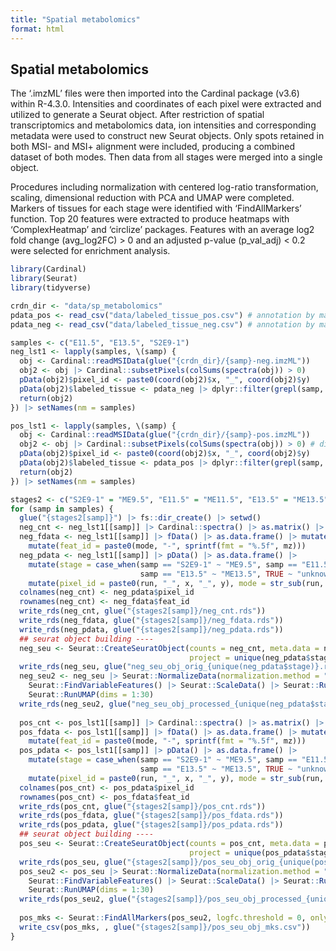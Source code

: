 ```yaml
---
title: "Spatial metabolomics"
format: html
---
```


## Spatial metabolomics

The ‘.imzML’ files were then imported into the Cardinal package (v3.6) within R-4.3.0. Intensities and coordinates of each pixel were extracted and utilized to generate a Seurat object. After restriction of spatial transcriptomics and metabolomics data, ion intensities and corresponding metadata were used to construct new Seurat objects. Only spots retained in both MSI- and MSI+ alignment were included, producing a combined dataset of both modes. Then data from all stages were merged into a single object.

Procedures including normalization with centered log-ratio transformation, scaling, dimensional reduction with PCA and UMAP were completed. Markers of tissues for each stage were identified with ‘FindAllMarkers’ function. Top 20 features were extracted to produce heatmaps with ‘ComplexHeatmap’ and ‘circlize’ packages. Features with an average log2 fold change (avg_log2FC) \> 0 and an adjusted p-value (p_val_adj) \< 0.2 were selected for enrichment analysis.

```r
library(Cardinal)
library(Seurat)
library(tidyverse)

crdn_dir <- "data/sp_metabolomics"
pdata_pos <- read_csv("data/labeled_tissue_pos.csv") # annotation by manual, with imzMLReader
pdata_neg <- read_csv("data/labeled_tissue_neg.csv") # annotation by manual, with imzMLReader

samples <- c("E11.5", "E13.5", "S2E9-1")
neg_lst1 <- lapply(samples, \(samp) {
  obj <- Cardinal::readMSIData(glue("{crdn_dir}/{samp}-neg.imzML"))
  obj2 <- obj |> Cardinal::subsetPixels(colSums(spectra(obj)) > 0)
  pData(obj2)$pixel_id <- paste0(coord(obj2)$x, "_", coord(obj2)$y)
  pData(obj2)$labeled_tissue <- pdata_neg |> dplyr::filter(grepl(samp, run)) |> pull(labeled_tissue)
  return(obj2)
}) |> setNames(nm = samples)

pos_lst1 <- lapply(samples, \(samp) {
  obj <- Cardinal::readMSIData(glue("{crdn_dir}/{samp}-pos.imzML"))
  obj2 <- obj |> Cardinal::subsetPixels(colSums(spectra(obj)) > 0) # discard those of 0 intensity
  pData(obj2)$pixel_id <- paste0(coord(obj2)$x, "_", coord(obj2)$y)
  pData(obj2)$labeled_tissue <- pdata_pos |> dplyr::filter(grepl(samp, run)) |> pull(labeled_tissue)
  return(obj2)
}) |> setNames(nm = samples)

stages2 <- c("S2E9-1" = "ME9.5", "E11.5" = "ME11.5", "E13.5" = "ME13.5")
for (samp in samples) {
  glue("{stages2[samp]}") |> fs::dir_create() |> setwd()
  neg_cnt <- neg_lst1[[samp]] |> Cardinal::spectra() |> as.matrix() |> as(., "dgCMatrix")
  neg_fdata <- neg_lst1[[samp]] |> fData() |> as.data.frame() |> mutate(mode = "neg") |> 
    mutate(feat_id = paste0(mode, "-", sprintf(fmt = "%.5f", mz)))
  neg_pdata <- neg_lst1[[samp]] |> pData() |> as.data.frame() |> 
    mutate(stage = case_when(samp == "S2E9-1" ~ "ME9.5", samp == "E11.5" ~ "ME11.5", 
                             samp == "E13.5" ~ "ME13.5", TRUE ~ "unknown")) |> 
    mutate(pixel_id = paste0(run, "_", x, "_", y), mode = str_sub(run, start = -3))
  colnames(neg_cnt) <- neg_pdata$pixel_id
  rownames(neg_cnt) <- neg_fdata$feat_id
  write_rds(neg_cnt, glue("{stages2[samp]}/neg_cnt.rds"))
  write_rds(neg_fdata, glue("{stages2[samp]}/neg_fdata.rds"))
  write_rds(neg_pdata, glue("{stages2[samp]}/neg_pdata.rds"))
  ## seurat object building ----
  neg_seu <- Seurat::CreateSeuratObject(counts = neg_cnt, meta.data = neg_pdata, 
                                        project = unique(neg_pdata$stage))
  write_rds(neg_seu, glue("neg_seu_obj_orig_{unique(neg_pdata$stage)}.rds"))
  neg_seu2 <- neg_seu |> Seurat::NormalizeData(normalization.method = "CLR") |> 
    Seurat::FindVariableFeatures() |> Seurat::ScaleData() |> Seurat::RunPCA(npcs = 100) |> 
    Seurat::RunUMAP(dims = 1:30) 
  write_rds(neg_seu2, glue("neg_seu_obj_processed_{unique(neg_pdata$stage)}.rds"))
  
  pos_cnt <- pos_lst1[[samp]] |> Cardinal::spectra() |> as.matrix() |> as(., "dgCMatrix")
  pos_fdata <- pos_lst1[[samp]] |> fData() |> as.data.frame() |> mutate(mode = "pos") |> 
    mutate(feat_id = paste0(mode, "-", sprintf(fmt = "%.5f", mz)))
  pos_pdata <- pos_lst1[[samp]] |> pData() |> as.data.frame() |> 
    mutate(stage = case_when(samp == "S2E9-1" ~ "ME9.5", samp == "E11.5" ~ "ME11.5", 
                             samp == "E13.5" ~ "ME13.5", TRUE ~ "unknown")) |> 
    mutate(pixel_id = paste0(run, "_", x, "_", y), mode = str_sub(run, start = -3))
  colnames(pos_cnt) <- pos_pdata$pixel_id
  rownames(pos_cnt) <- pos_fdata$feat_id
  write_rds(pos_cnt, glue("{stages2[samp]}/pos_cnt.rds"))
  write_rds(pos_fdata, glue("{stages2[samp]}/pos_fdata.rds"))
  write_rds(pos_pdata, glue("{stages2[samp]}/pos_pdata.rds"))
  ## seurat object building ----
  pos_seu <- Seurat::CreateSeuratObject(counts = pos_cnt, meta.data = pos_pdata, 
                                        project = unique(pos_pdata$stage))
  write_rds(pos_seu, glue("{stages2[samp]}/pos_seu_obj_orig_{unique(pos_pdata$stage)}.rds"))
  pos_seu2 <- pos_seu |> Seurat::NormalizeData(normalization.method = "CLR") |> 
    Seurat::FindVariableFeatures() |> Seurat::ScaleData() |> Seurat::RunPCA(npcs = 100) |> 
    Seurat::RunUMAP(dims = 1:30) 
  write_rds(pos_seu2, glue("{stages2[samp]}/pos_seu_obj_processed_{unique(pos_pdata$stage)}.rds"))
  
  pos_mks <- Seurat::FindAllMarkers(pos_seu2, logfc.threshold = 0, only.pos = TRUE)
  write_csv(pos_mks, , glue("{stages2[samp]}/pos_seu_obj_mks.csv"))
}

```
